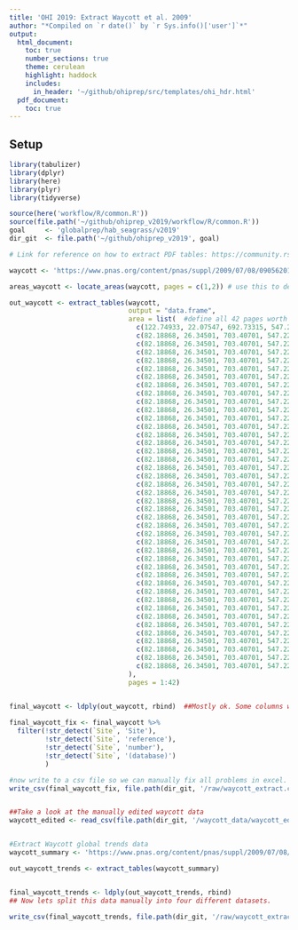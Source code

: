 ```yaml
---
title: 'OHI 2019: Extract Waycott et al. 2009'
author: "*Compiled on `r date()` by `r Sys.info()['user']`*"
output: 
  html_document:
    toc: true
    number_sections: true
    theme: cerulean
    highlight: haddock
    includes: 
      in_header: '~/github/ohiprep/src/templates/ohi_hdr.html'
  pdf_document:
    toc: true
---
```


## Setup
``` r
library(tabulizer)
library(dplyr)
library(here)
library(plyr)
library(tidyverse)

source(here('workflow/R/common.R'))
source(file.path('~/github/ohiprep_v2019/workflow/R/common.R'))
goal     <- 'globalprep/hab_seagrass/v2019'
dir_git  <- file.path('~/github/ohiprep_v2019', goal)
```

```r

# Link for reference on how to extract PDF tables: https://community.rstudio.com/t/need-to-extract-tables-from-a-pdf-using-r/17144/4

waycott <- 'https://www.pnas.org/content/pnas/suppl/2009/07/08/0905620106.DCSupplemental/ST1_PDF.pdf'

areas_waycott <- locate_areas(waycott, pages = c(1,2)) # use this to determine the areas of page 1 and page 2. Everything after page 2 contains the same area. Page one is slightly different. 

out_waycott <- extract_tables(waycott,
                              output = "data.frame",
                              area = list(  #define all 42 pages worth of area here.
                                c(122.74933, 22.07547, 692.73315, 547.22911),
                                c(82.18868, 26.34501, 703.40701, 547.22911),
                                c(82.18868, 26.34501, 703.40701, 547.22911),
                                c(82.18868, 26.34501, 703.40701, 547.22911),
                                c(82.18868, 26.34501, 703.40701, 547.22911),
                                c(82.18868, 26.34501, 703.40701, 547.22911),
                                c(82.18868, 26.34501, 703.40701, 547.22911),
                                c(82.18868, 26.34501, 703.40701, 547.22911),
                                c(82.18868, 26.34501, 703.40701, 547.22911),
                                c(82.18868, 26.34501, 703.40701, 547.22911),
                                c(82.18868, 26.34501, 703.40701, 547.22911),
                                c(82.18868, 26.34501, 703.40701, 547.22911),
                                c(82.18868, 26.34501, 703.40701, 547.22911),
                                c(82.18868, 26.34501, 703.40701, 547.22911),
                                c(82.18868, 26.34501, 703.40701, 547.22911),
                                c(82.18868, 26.34501, 703.40701, 547.22911),
                                c(82.18868, 26.34501, 703.40701, 547.22911),
                                c(82.18868, 26.34501, 703.40701, 547.22911),
                                c(82.18868, 26.34501, 703.40701, 547.22911),
                                c(82.18868, 26.34501, 703.40701, 547.22911),
                                c(82.18868, 26.34501, 703.40701, 547.22911),
                                c(82.18868, 26.34501, 703.40701, 547.22911),
                                c(82.18868, 26.34501, 703.40701, 547.22911),
                                c(82.18868, 26.34501, 703.40701, 547.22911),
                                c(82.18868, 26.34501, 703.40701, 547.22911),
                                c(82.18868, 26.34501, 703.40701, 547.22911),
                                c(82.18868, 26.34501, 703.40701, 547.22911),
                                c(82.18868, 26.34501, 703.40701, 547.22911),
                                c(82.18868, 26.34501, 703.40701, 547.22911),
                                c(82.18868, 26.34501, 703.40701, 547.22911),
                                c(82.18868, 26.34501, 703.40701, 547.22911),
                                c(82.18868, 26.34501, 703.40701, 547.22911),
                                c(82.18868, 26.34501, 703.40701, 547.22911),
                                c(82.18868, 26.34501, 703.40701, 547.22911),
                                c(82.18868, 26.34501, 703.40701, 547.22911),
                                c(82.18868, 26.34501, 703.40701, 547.22911),
                                c(82.18868, 26.34501, 703.40701, 547.22911),
                                c(82.18868, 26.34501, 703.40701, 547.22911),
                                c(82.18868, 26.34501, 703.40701, 547.22911),
                                c(82.18868, 26.34501, 703.40701, 547.22911),
                                c(82.18868, 26.34501, 703.40701, 547.22911),
                                c(82.18868, 26.34501, 703.40701, 547.22911)
                              ),
                              pages = 1:42)


final_waycott <- ldply(out_waycott, rbind)  ##Mostly ok. Some columns were extracted out of order. We will filter out the column names and then manually fix everything in excel. For some reason it did not extract page 1, so we will have to manually add this in excel as well. Will need to go through manually and make sure that everything is in order in the correct place. 
 
final_waycott_fix <- final_waycott %>%
  filter(!str_detect(`Site`, 'Site'),
         !str_detect(`Site`, 'reference'),
         !str_detect(`Site`, 'number'),
         !str_detect(`Site`, '(database)')
         ) 

#now write to a csv file so we can manually fix all problems in excel. 
write_csv(final_waycott_fix, file.path(dir_git, '/raw/waycott_extract.csv'))


##Take a look at the manually edited waycott data
waycott_edited <- read_csv(file.path(dir_git, '/waycott_data/waycott_edited.csv'))


#Extract Waycott global trends data 
waycott_summary <- 'https://www.pnas.org/content/pnas/suppl/2009/07/08/0905620106.DCSupplemental/ST2_PDF.pdf'

out_waycott_trends <- extract_tables(waycott_summary)


final_waycott_trends <- ldply(out_waycott_trends, rbind)
## Now lets split this data manually into four different datasets. 

write_csv(final_waycott_trends, file.path(dir_git, '/raw/waycott_extract_trends.csv'))
```



